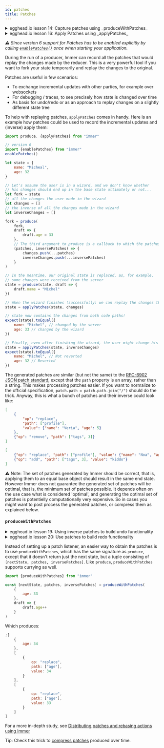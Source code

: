 ```yaml
---
id: patches
title: Patches
---
```


<center>
	<div
		data-ea-publisher="immerjs"
		data-ea-type="image"
		className="horizontal bordered"
	></div>
</center> <details>
	<summary className="egghead-summary">
		egghead.io lesson 14: Capture patches using _produceWithPatches_
	</summary>
	<br />
	<div>
		<iframe
			width="760"
			height="427"
			scrolling="no"
			src="https://egghead.io/lessons/react-capture-patches-to-distribute-changes-in-app-state-with-immer-producewithpatches/embed"
		></iframe>
	</div>
	<a
		className="egghead-link"
		href="https://egghead.io/lessons/react-capture-patches-to-distribute-changes-in-app-state-with-immer-producewithpatches"
	>
		Hosted on egghead.io
	</a>
</details> <details>
	<summary className="egghead-summary">
		egghead.io lesson 16: Apply Patches using _applyPatches_
	</summary>
	<br />
	<div>
		<iframe
			width="760"
			height="427"
			scrolling="no"
			src="https://egghead.io/lessons/react-apply-patches-using-immer-applypatches-to-synchronize-state-across-clients/embed"
		></iframe>
	</div>
	<a
		className="egghead-link"
		href="https://egghead.io/lessons/react-apply-patches-using-immer-applypatches-to-synchronize-state-across-clients"
	>
		Hosted on egghead.io
	</a>
</details>

_⚠ Since version 6 support for Patches has to be enabled explicitly by calling [`enablePatches()`](installation#pick-your-immer-version) once when starting your application._

During the run of a producer, Immer can record all the patches that would replay the changes made by the reducer. This is a very powerful tool if you want to fork your state temporarily and replay the changes to the original.

Patches are useful in few scenarios:

- To exchange incremental updates with other parties, for example over websockets
- For debugging / traces, to see precisely how state is changed over time
- As basis for undo/redo or as an approach to replay changes on a slightly different state tree

To help with replaying patches, `applyPatches` comes in handy. Here is an example how patches could be used to record the incremental updates and (inverse) apply them:

```javascript
import produce, {applyPatches} from "immer"

// version 6
import {enablePatches} from "immer"
enablePatches()

let state = {
	name: "Micheal",
	age: 32
}

// Let's assume the user is in a wizard, and we don't know whether
// his changes should end up in the base state ultimately or not...
let fork = state
// all the changes the user made in the wizard
let changes = []
// the inverse of all the changes made in the wizard
let inverseChanges = []

fork = produce(
	fork,
	draft => {
		draft.age = 33
	},
	// The third argument to produce is a callback to which the patches will be fed
	(patches, inversePatches) => {
		changes.push(...patches)
		inverseChanges.push(...inversePatches)
	}
)

// In the meantime, our original state is replaced, as, for example,
// some changes were received from the server
state = produce(state, draft => {
	draft.name = "Michel"
})

// When the wizard finishes (successfully) we can replay the changes that were in the fork onto the *new* state!
state = applyPatches(state, changes)

// state now contains the changes from both code paths!
expect(state).toEqual({
	name: "Michel", // changed by the server
	age: 33 // changed by the wizard
})

// Finally, even after finishing the wizard, the user might change his mind and undo his changes...
state = applyPatches(state, inverseChanges)
expect(state).toEqual({
	name: "Michel", // Not reverted
	age: 32 // Reverted
})
```

The generated patches are similar (but not the same) to the [RFC-6902 JSON patch standard](http://tools.ietf.org/html/rfc6902), except that the `path` property is an array, rather than a string. This makes processing patches easier. If you want to normalize to the official specification, `patch.path = patch.path.join("/")` should do the trick. Anyway, this is what a bunch of patches and their inverse could look like:

```json
[
	{
		"op": "replace",
		"path": ["profile"],
		"value": {"name": "Veria", "age": 5}
	},
	{"op": "remove", "path": ["tags", 3]}
]
```

```json
[
	{"op": "replace", "path": ["profile"], "value": {"name": "Noa", "age": 6}},
	{"op": "add", "path": ["tags", 3], "value": "kiddo"}
]
```

⚠ Note: The set of patches generated by Immer should be correct, that is, applying them to an equal base object should result in the same end state. However Immer does not guarantee the generated set of patches will be optimal, that is, the minimum set of patches possible. It depends often on the use case what is considered 'optimal', and generating the optimal set of patches is potentielly computationally very expensive. So in cases you might want to post process the generated patches, or compress them as explained below.

### `produceWithPatches`

<details>
	<summary className="egghead-summary">
		egghead.io lesson 19: Using inverse patches to build undo functionality
	</summary>
	<br />
	<div>
		<iframe
			width="760"
			height="427"
			scrolling="no"
			src="https://egghead.io/lessons/react-use-immer-inversepatches-to-build-undo-functionality/embed"
		></iframe>
	</div>
	<a
		className="egghead-link"
		href="https://egghead.io/lessons/react-use-immer-inversepatches-to-build-undo-functionality"
	>
		Hosted on egghead.io
	</a>
</details> <details>
	<summary className="egghead-summary">
		egghead.io lesson 20: Use patches to build redo functionality
	</summary>
	<br />
	<div>
		<iframe
			width="760"
			height="427"
			scrolling="no"
			src="https://egghead.io/lessons/react-use-immer-patches-to-build-redo-functionality/embed"
		></iframe>
	</div>
	<a
		className="egghead-link"
		href="https://egghead.io/lessons/react-use-immer-patches-to-build-redo-functionality"
	>
		Hosted on egghead.io
	</a>
</details>

Instead of setting up a patch listener, an easier way to obtain the patches is to use `produceWithPatches`, which has the same signature as `produce`, except that it doesn't return just the next state, but a tuple consisting of `[nextState, patches, inversePatches]`. Like `produce`, `produceWithPatches` supports currying as well.

```javascript
import {produceWithPatches} from "immer"

const [nextState, patches, inversePatches] = produceWithPatches(
	{
		age: 33
	},
	draft => {
		draft.age++
	}
)
```

Which produces:

```javascript
;[
	{
		age: 34
	},
	[
		{
			op: "replace",
			path: ["age"],
			value: 34
		}
	],
	[
		{
			op: "replace",
			path: ["age"],
			value: 33
		}
	]
]
```

For a more in-depth study, see [Distributing patches and rebasing actions using Immer](https://medium.com/@mweststrate/distributing-state-changes-using-snapshots-patches-and-actions-part-2-2f50d8363988)

Tip: Check this trick to [compress patches](https://medium.com/@david.b.edelstein/using-immer-to-compress-immer-patches-f382835b6c69) produced over time.
